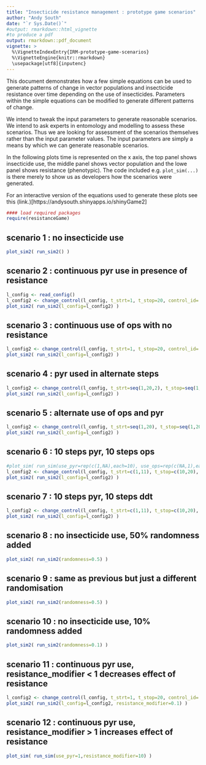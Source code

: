 ```yaml
---
title: "Insecticide resistance management : prototype game scenarios"
author: "Andy South"
date: "`r Sys.Date()`"
#output: rmarkdown::html_vignette
#to produce a pdf
output: rmarkdown::pdf_document
vignette: >
  %\VignetteIndexEntry{IRM-prototype-game-scenarios}
  %\VignetteEngine{knitr::rmarkdown}
  \usepackage[utf8]{inputenc}
---
```


This document demonstrates how a few simple equations can be used to generate patterns of change in vector populations and insecticide resistance over time depending on the use of insecticides. Parameters within the simple equations can be modified to generate different patterns of change.


We intend to tweak the input parameters to generate reasonable scenarios. We intend to ask experts in entomology and modelling to assess these scenarios. Thus we are looking for assessment of the scenarios themselves rather than the input parameter values. The input parameters are simply a means by which we can generate reasonable scenarios.


In the following plots time is represented on the x axis, the top panel shows insecticide use, the middle panel shows vector population and the lowe panel shows resistance (phenotypic). The code included e.g. `plot_sim(...)` is there merely to show us as developers how the scenarios were generated.


For an interactive version of the equations used to generate these plots see this (link.)[https://andysouth.shinyapps.io/shinyGame2]


```r
#### load required packages
require(resistanceGame)
```

\newpage

## scenario 1 : no insecticide use
```r
plot_sim2( run_sim2() )
```

\newpage

## scenario 2 : continuous pyr use in presence of resistance
```r
l_config <- read_config()
l_config2 <- change_control(l_config, t_strt=1, t_stop=20, control_id='irs_pyr')
plot_sim2( run_sim2(l_config=l_config2) )
```

\newpage

## scenario 3 : continuous use of ops with no resistance
```r
l_config2 <- change_control(l_config, t_strt=1, t_stop=20, control_id='irs_ops')
plot_sim2( run_sim2(l_config=l_config2) )
```

\newpage

## scenario 4 : pyr used in alternate steps
```r
l_config2 <- change_control(l_config, t_strt=seq(1,20,2), t_stop=seq(1,20,2), control_id='irs_pyr')
plot_sim2( run_sim2(l_config=l_config2) )
```

\newpage

## scenario 5 : alternate use of ops and pyr
```r
l_config2 <- change_control(l_config, t_strt=seq(1,20), t_stop=seq(1,20), control_id=c('irs_pyr','irs_ops'))
plot_sim2( run_sim2(l_config=l_config2) )
```

\newpage

## scenario 6 : 10 steps pyr, 10 steps ops
```r
#plot_sim( run_sim(use_pyr=rep(c(1,NA),each=10), use_ops=rep(c(NA,1),each=10)) )
l_config2 <- change_control(l_config, t_strt=c(1,11), t_stop=c(10,20), control_id=c('irs_pyr','irs_ops'))
plot_sim2( run_sim2(l_config=l_config2) )
```

\newpage

## scenario 7 : 10 steps pyr, 10 steps ddt
```r
l_config2 <- change_control(l_config, t_strt=c(1,11), t_stop=c(10,20), control_id=c('irs_pyr','irs_ddt'))
plot_sim2( run_sim2(l_config=l_config2) )
```

\newpage

## scenario 8 : no insecticide use, 50% randomness added
```r
plot_sim2( run_sim2(randomness=0.5) )
```

\newpage

## scenario 9 : same as previous but just a different randomisation
```r
plot_sim2( run_sim2(randomness=0.5) )
```

\newpage

## scenario 10 : no insecticide use, 10% randomness added
```r
plot_sim2( run_sim2(randomness=0.1) )
```

\newpage

## scenario 11 : continuous pyr use, resistance_modifier < 1 decreases effect of resistance
```r
l_config2 <- change_control(l_config, t_strt=1, t_stop=20, control_id='irs_pyr')
plot_sim2( run_sim2(l_config=l_config2, resistance_modifier=0.1) )
```

\newpage

## scenario 12 : continuous pyr use, resistance_modifier > 1 increases effect of resistance
```r
plot_sim( run_sim(use_pyr=1,resistance_modifier=10) )
```
